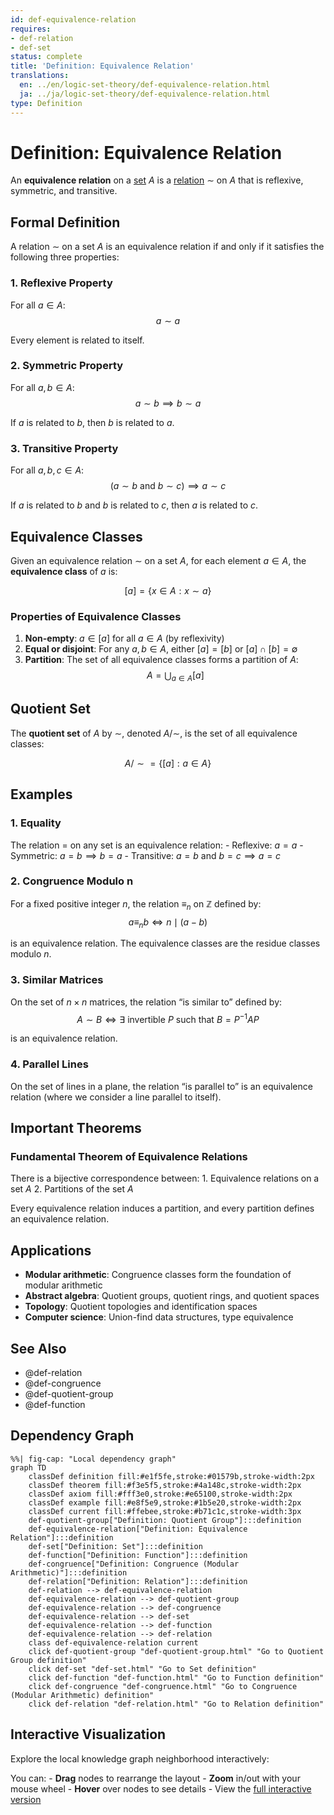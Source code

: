 ```yaml
---
id: def-equivalence-relation
requires:
- def-relation
- def-set
status: complete
title: 'Definition: Equivalence Relation'
translations:
  en: ../en/logic-set-theory/def-equivalence-relation.html
  ja: ../ja/logic-set-theory/def-equivalence-relation.html
type: Definition
---
```


# Definition: Equivalence Relation {#def-equivalence-relation}

An **equivalence relation** on a [set](def-set.qmd) $A$ is a [relation](def-relation.qmd) $\sim$ on $A$ that is reflexive, symmetric, and transitive.

## Formal Definition

A relation $\sim$ on a set $A$ is an equivalence relation if and only if it satisfies the following three properties:

### 1. Reflexive Property

For all $a \in A$:
$$a \sim a$$

Every element is related to itself.

### 2. Symmetric Property

For all $a, b \in A$:
$$a \sim b \implies b \sim a$$

If $a$ is related to $b$, then $b$ is related to $a$.

### 3. Transitive Property

For all $a, b, c \in A$:
$$(a \sim b \text{ and } b \sim c) \implies a \sim c$$

If $a$ is related to $b$ and $b$ is related to $c$, then $a$ is related to $c$.

## Equivalence Classes

Given an equivalence relation $\sim$ on a set $A$, for each element $a \in A$, the **equivalence class** of $a$ is:

$$[a] = \{x \in A : x \sim a\}$$

### Properties of Equivalence Classes

1. **Non-empty**: $a \in [a]$ for all $a \in A$ (by reflexivity)
2. **Equal or disjoint**: For any $a, b \in A$, either $[a] = [b]$ or $[a] \cap [b] = \emptyset$
3. **Partition**: The set of all equivalence classes forms a partition of $A$:
   $$A = \bigcup_{a \in A} [a]$$

## Quotient Set

The **quotient set** of $A$ by $\sim$, denoted $A/\sim$, is the set of all equivalence classes:

$$A/\sim = \{[a] : a \in A\}$$

## Examples

### 1. Equality

The relation $=$ on any set is an equivalence relation:
- Reflexive: $a = a$
- Symmetric: $a = b \implies b = a$
- Transitive: $a = b$ and $b = c \implies a = c$

### 2. Congruence Modulo n

For a fixed positive integer $n$, the relation $\equiv_n$ on $\mathbb{Z}$ defined by:
$$a \equiv_n b \iff n \mid (a - b)$$

is an equivalence relation. The equivalence classes are the residue classes modulo $n$.

### 3. Similar Matrices

On the set of $n \times n$ matrices, the relation "is similar to" defined by:
$$A \sim B \iff \exists \text{ invertible } P \text{ such that } B = P^{-1}AP$$

is an equivalence relation.

### 4. Parallel Lines

On the set of lines in a plane, the relation "is parallel to" is an equivalence relation (where we consider a line parallel to itself).

## Important Theorems

### Fundamental Theorem of Equivalence Relations

There is a bijective correspondence between:
1. Equivalence relations on a set $A$
2. Partitions of the set $A$

Every equivalence relation induces a partition, and every partition defines an equivalence relation.

## Applications

- **Modular arithmetic**: Congruence classes form the foundation of modular arithmetic
- **Abstract algebra**: Quotient groups, quotient rings, and quotient spaces
- **Topology**: Quotient topologies and identification spaces
- **Computer science**: Union-find data structures, type equivalence

## See Also

- @def-relation
- @def-congruence
- @def-quotient-group
- @def-function

## Dependency Graph

```mermaid
%%| fig-cap: "Local dependency graph"
graph TD
    classDef definition fill:#e1f5fe,stroke:#01579b,stroke-width:2px
    classDef theorem fill:#f3e5f5,stroke:#4a148c,stroke-width:2px
    classDef axiom fill:#fff3e0,stroke:#e65100,stroke-width:2px
    classDef example fill:#e8f5e9,stroke:#1b5e20,stroke-width:2px
    classDef current fill:#ffebee,stroke:#b71c1c,stroke-width:3px
    def-quotient-group["Definition: Quotient Group"]:::definition
    def-equivalence-relation["Definition: Equivalence Relation"]:::definition
    def-set["Definition: Set"]:::definition
    def-function["Definition: Function"]:::definition
    def-congruence["Definition: Congruence (Modular Arithmetic)"]:::definition
    def-relation["Definition: Relation"]:::definition
    def-relation --> def-equivalence-relation
    def-equivalence-relation --> def-quotient-group
    def-equivalence-relation --> def-congruence
    def-equivalence-relation --> def-set
    def-equivalence-relation --> def-function
    def-equivalence-relation --> def-relation
    class def-equivalence-relation current
    click def-quotient-group "def-quotient-group.html" "Go to Quotient Group definition"
    click def-set "def-set.html" "Go to Set definition"
    click def-function "def-function.html" "Go to Function definition"
    click def-congruence "def-congruence.html" "Go to Congruence (Modular Arithmetic) definition"
    click def-relation "def-relation.html" "Go to Relation definition"
```

## Interactive Visualization

Explore the local knowledge graph neighborhood interactively:

::: {.graph-viz data-id="def-equivalence-relation" data-width="700" data-height="500"}
:::

You can:
- **Drag** nodes to rearrange the layout
- **Zoom** in/out with your mouse wheel
- **Hover** over nodes to see details
- View the [full interactive version](../../output/interactive/def-equivalence-relation.html){target="_blank"}
